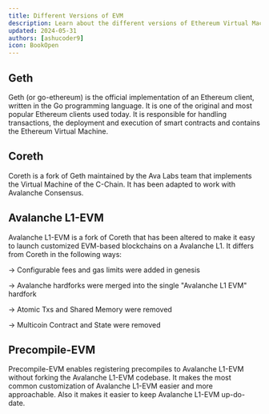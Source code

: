 ```yaml
---
title: Different Versions of EVM
description: Learn about the different versions of Ethereum Virtual Machine (EVM) in Avalanche ecosystem.
updated: 2024-05-31
authors: [ashucoder9]
icon: BookOpen
---
```


## Geth

Geth (or go-ethereum) is the official implementation of an Ethereum client, written in the Go programming language. It is one of the original and most popular Ethereum clients used today. It is responsible for handling transactions, the deployment and execution of smart contracts and contains the Ethereum Virtual Machine.

## Coreth

Coreth is a fork of Geth maintained by the Ava Labs team that implements the Virtual Machine of the C-Chain. It has been adapted to work with Avalanche Consensus.

## Avalanche L1-EVM

Avalanche L1-EVM is a fork of Coreth that has been altered to make it easy to launch customized EVM-based blockchains on a Avalanche L1. It differs from Coreth in the following ways:

&rarr; Configurable fees and gas limits were added in genesis

&rarr; Avalanche hardforks were merged into the single "Avalanche L1 EVM" hardfork

&rarr; Atomic Txs and Shared Memory were removed

&rarr; Multicoin Contract and State were removed

## Precompile-EVM

Precompile-EVM enables registering precompiles to Avalanche L1-EVM without forking the Avalanche L1-EVM codebase. It makes the most common customization of Avalanche L1-EVM easier and more approachable. Also it makes it easier to keep Avalanche L1-EVM up-do-date. 